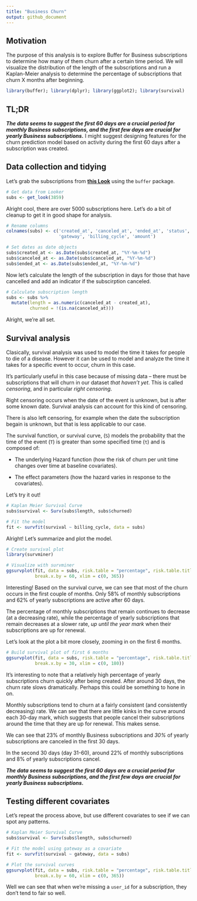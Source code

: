 ```yaml
---
title: "Business Churn"
output: github_document
---
```


## Motivation
The purpose of this analysis is to explore Buffer for Business subscriptions to determine how many of them churn after a certain time period. We will visualize the distribution of the length of the subscriptions and run a Kaplan-Meier analysis to determine the percentage of subscriptions that churn X months after beginning.

```r
library(buffer); library(dplyr); library(ggplot2); library(survival)
```

## TL;DR
**_The data seems to suggest the first 60 days are a crucial period for monthly Business subscriptions, and the first few days are crucial for yearly Business subscriptions._** I might suggest designing features for the churn prediction model based on activity during the first 60 days after a subscription was created.


## Data collection and tidying
Let's grab the subscriptions from [**this Look**](https://looker.buffer.com/looks/3859) using the `buffer` package.

```r
# Get data from Looker
subs <- get_look(3859)
```

Alright cool, there are over 5000 subscriptions here. Let's do a bit of cleanup to get it in good shape for analysis.

```r
# Rename columns
colnames(subs) <- c('created_at', 'canceled_at', 'ended_at', 'status', 'id', 'plan', 
                    'gateway', 'billing_cycle', 'amount')

# Set dates as date objects
subs$created_at <- as.Date(subs$created_at, "%Y-%m-%d")
subs$canceled_at <- as.Date(subs$canceled_at, "%Y-%m-%d")
subs$ended_at <- as.Date(subs$ended_at, "%Y-%m-%d")
```

Now let's calculate the length of the subscription in days for those that have cancelled and add an indicator if the subscirption canceled.

```r
# Calculate subscription length
subs <- subs %>%
  mutate(length = as.numeric(canceled_at - created_at),
         churned = !(is.na(canceled_at)))
```

Alright, we're all set.

## Survival analysis
Clasically, survival analysis was used to model the time it takes for people to die of a disease. However it can be used to model and analyze the time it takes for a specific event to occur, churn in this case. 

It's particularly useful in this case because of missing data -- there must be subscriptions that will churn in our dataset _that haven't yet_. This is called _censoring_, and in particular _right censoring_.

Right censoring occurs when the date of the event is unknown, but is after some known date. Survival analysis can account for this kind of censoring.

There is also left censoring, for example when the date the subscription begain is unknown, but that is less applicable to our case.

The survival function, or survival curve, (`S`) models the probability that the time of the event (`T`) is greater than some specified time (`t`) and is composed of:

 - The underlying Hazard function (how the risk of churn per unit time changes over time at baseline covariates).
 
 - The effect parameters (how the hazard varies in response to the covariates).
 
Let's try it out!

```r
# Kaplan Meier Survival Curve
subs$survival <- Surv(subs$length, subs$churned)

# Fit the model
fit <- survfit(survival ~ billing_cycle, data = subs)
```

Alright! Let's summarize and plot the model.

```r
# Create survival plot
library(survminer)

# Visualize with survminer
ggsurvplot(fit, data = subs, risk.table = "percentage", risk.table.title = "Percent Left",
           break.x.by = 60, xlim = c(0, 365))
```

Interesting! Based on the survival curve, we can see that most of the churn occurs in the first couple of months. Only 58% of monthly subscriptions and 62% of yearly subscriptions are active after 60 days.

The percentage of monthly subscriptions that remain continues to decrease (at a decreasing rate), while the percentage of yearly subscriptions that remain decreases at a slower rate, _up until the year mark_ when their subscriptions are up for renewal.

Let's look at the plot a bit more closely, zooming in on the first 6 months.

```r
# Build survival plot of first 6 months
ggsurvplot(fit, data = subs, risk.table = "percentage", risk.table.title = "Percent Left",
           break.x.by = 30, xlim = c(0, 180))
```

It's interesting to note that a relatively high percentage of yearly subscriptions churn quickly after being created. After around 30 days, the churn rate slows dramatically. Perhaps this could be something to hone in on.

Monthly subscriptions tend to churn at a fairly consistent (and consistently decreasing) rate. We can see that there are little kinks in the curve around each 30-day mark, which suggests that people cancel their subscriptions around the time that they are up for renewal. This makes sense. 

We can see that 23% of monthly Business subscriptions and _30%_ of yearly subscriptions are canceled in the first 30 days. 

In the second 30 days (day 31-60), around 22% of monthly subscriptions and 8% of yearly subscriptions cancel. 

**_The data seems to suggest the first 60 days are a crucial period for monthly Business subscriptions, and the first few days are crucial for yearly Business subscriptions._**

## Testing different covariates
Let's repeat the process above, but use different covariates to see if we can spot any patterns.

```r
# Kaplan Meier Survival Curve
subs$survival <- Surv(subs$length, subs$churned)

# Fit the model using gateway as a covariate
fit <- survfit(survival ~ gateway, data = subs)

# Plot the survival curves
ggsurvplot(fit, data = subs, risk.table = "percentage", risk.table.title = "Percent Left",
           break.x.by = 60, xlim = c(0, 365))
```

Well we can see that when we're missing a `user_id` for a subscription, they don't tend to fair so well. 